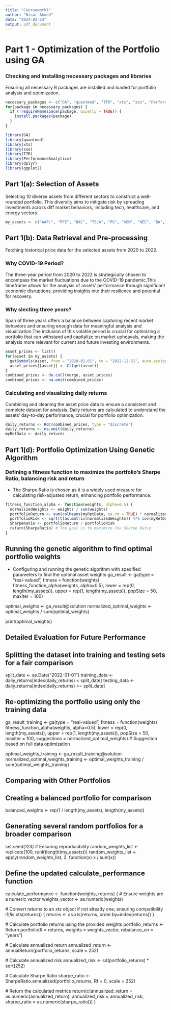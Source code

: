 ```yaml
---
title: "Coursework1"
author: "Nisar Ahmed"
date: "2024-02-24"
output: pdf_document
---
```


# Part 1 - Optimization of the Portfolio using GA

### Checking and installing necessary packages and libraries
Ensuring all necessary R packages are installed and loaded for portfolio analysis and optimization.
```r
necessary_packages <- c("GA", "quantmod", "TTR", "xts", "zoo", "PerformanceAnalytics", "dplyr")
for(package in necessary_packages) {
  if (!requireNamespace(package, quietly = TRUE)) {
    install.packages(package)
  }
}

library(GA)
library(quantmod)
library(xts)
library(zoo)
library(TTR)
library(PerformanceAnalytics)
library(dplyr)
library(ggplot2)
```


## Part 1(a): Selection of Assets
Selecting 10 diverse assets from different sectors to construct a well-rounded portfolio.
This diversity aims to mitigate risk by spreading investments across diff market behaviors, including tech, healthcare, and energy sectors.
```r
my_assets <- c("AAPL", "PFE", "BAC", "TSLA", "PG", "XOM", "NEE", "BA", "DD", "SPG")
```


## Part 1(b): Data Retrieval and Pre-processing 
Fetching historical price data for the selected assets from 2020 to 2022.

### Why COVID-19 Period?
The three-year period from 2020 to 2022 is strategically chosen to encompass the market fluctuations due to the COVID-19 pandemic.This timeframe allows for the analysis of assets' performance through significant economic disruptions, providing insights into their resilience and potential for recovery.

### Why slecting three years?
Span of three years offers a balance between capturing recent market behaviors and ensuring enough data for meaningful analysis and visualization.The inclusion of this volatile period is crucial for optimizing a portfolio that can withstand and capitalize on market upheavals, making the analysis more relevant for current and future investing environments.
```r
asset_prices <- list()
for(asset in my_assets) {
  getSymbols(asset, from = "2020-01-01", to = "2022-12-31", auto.assign = TRUE)
  asset_prices[[asset]] <- Cl(get(asset))
}
combined_prices <- do.call(merge, asset_prices)
combined_prices <- na.omit(combined_prices)
``` 

### Calculating and visualizing daily returns
Combining and cleaning the asset price data to ensure a consistent and complete dataset for analysis.
Daily returns are calculated to understand the assets' day-to-day performance, crucial for portfolio optimization.
```r
daily_returns <- ROC(combined_prices, type = "discrete")
daily_returns <- na.omit(daily_returns)
myRetData <- daily_returns
```


## Part 1(d): Portfolio Optimization Using Genetic Algorithm
### Defining a fitness function to maximize the portfolio's Sharpe Ratio, balancing risk and return
- The Sharpe Ratio is chosen as it is a widely used measure for calculating risk-adjusted return, enhancing portfolio performance.

```r
fitness_function_alpha <- function(weights, alpha=0.5) {
  normalizedWeights <- weights / sum(weights)
  portfolioReturn <- sum(colMeans(myRetData, na.rm = TRUE) * normalizedWeights) * 252
  portfolioRisk <- sqrt(t(as.matrix(normalizedWeights)) %*% cov(myRetData) %*% as.matrix(normalizedWeights)) * sqrt(252)
  SharpeRatio <- portfolioReturn / portfolioRisk
  return(SharpeRatio) # The goal is to maximize the Sharpe Ratio
}
```

## Running the genetic algorithm to find optimal portfolio weights
- Configuring and running the genetic algorithm with specified parameters to find the optimal asset weights
ga_result <- ga(type = "real-valued",
                fitness = function(weights) fitness_function_alpha(weights, alpha=0.5),
                lower = rep(0, length(my_assets)),
                upper = rep(1, length(my_assets)),
                popSize = 50,
                maxiter = 100)

optimal_weights <- ga_result@solution
normalized_optimal_weights <- optimal_weights / sum(optimal_weights)

print(optimal_weights)

## Detailed Evaluation for Future Performance
## Splitting the dataset into training and testing sets for a fair comparison
split_date <- as.Date("2022-01-01")
training_data <- daily_returns[index(daily_returns) < split_date]
testing_data <- daily_returns[index(daily_returns) >= split_date]

## Re-optimizing the portfolio using only the training data
ga_result_training <- ga(type = "real-valued",
                         fitness = function(weights) fitness_function_alpha(weights, alpha=0.5),
                         lower = rep(0, length(my_assets)),
                         upper = rep(1, length(my_assets)),
                         popSize = 50,
                         maxiter = 100,
                         suggestions = normalized_optimal_weights) # Suggestion based on full data optimization

optimal_weights_training <- ga_result_training@solution
normalized_optimal_weights_training <- optimal_weights_training / sum(optimal_weights_training)

## Comparing with Other Portfolios
## Creating a balanced portfolio for comparison
balanced_weights <- rep(1 / length(my_assets), length(my_assets))

## Generating several random portfolios for a broader comparison
set.seed(123) # Ensuring reproducibility
random_weights_list <- replicate(100, runif(length(my_assets)))
random_weights_list <- apply(random_weights_list, 2, function(x) x / sum(x))

## Define the updated calculate_performance function
calculate_performance <- function(weights, returns) {
  # Ensure weights are a numeric vector
  weights_vector <- as.numeric(weights)
  
  # Convert returns to an xts object if not already one, ensuring compatibility
  if(!is.xts(returns)) {
    returns <- as.xts(returns, order.by=index(returns))
  }
  
  # Calculate portfolio returns using the provided weights
  portfolio_returns <- Return.portfolio(R = returns, weights = weights_vector, rebalance_on = "years")
  
  # Calculate annualized return
  annualized_return <- annualReturn(portfolio_returns, scale = 252)
  
  # Calculate annualized risk
  annualized_risk <- sd(portfolio_returns) * sqrt(252)
  
  # Calculate Sharpe Ratio
  sharpe_ratio <- SharpeRatio.annualized(portfolio_returns, Rf = 0, scale = 252)
  
  # Return the calculated metrics
  return(c(annualized_return = as.numeric(annualized_return), 
           annualized_risk = annualized_risk, 
           sharpe_ratio = as.numeric(sharpe_ratio)))
}